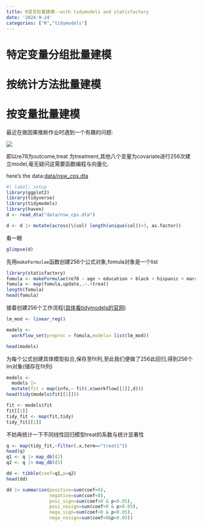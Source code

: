 ```yaml
---
title: R语言批量建模--with tidymodels and statisfactory
date: '2024-9-24'
categories: ["R","tidymodels"]
---
```


# 特定变量分组批量建模

# 按统计方法批量建模

# 按变量批量建模

最近在做因果推断作业时遇到一个有趣的问题:

![](images/47241f8da1a2b0b51a1d42d18a60df5.jpg)

即以re78为outcome,treat 为treatment,其他八个变量为covariate进行256次建立model,毫无疑问这需要函数编程与向量化.

here's the data:[data/nsw_cps.dta](data/nsw_cps.dta)

```r
#| label: setup
library(ggplot2)
library(tidyverse)
library(tidymodels)
library(haven)
d <- read_dta("data/nsw_cps.dta")

d <- d |> mutate(across(\(col) length(unique(col))<3, as.factor))
```

看一眼

```r
glimpse(d)
```

先用`makeFormulae`函数创建256个公式对象,fomula对象是一个list

```r
library(statisfactory)
fomula <- makeFormulae(re78 ~ age + education + black + hispanic + married + nodegree + re74 + re75, quad = F, ia = F)
fomula <- map(fomula,update,.~.+treat)
length(fomula)
head(fomula)
```

接着创建256个工作流程([具体看tidymodels的官网](https://www.tmwr.org/workflows))

```r
lm_mod <- linear_reg()

models <- 
  workflow_set(preproc = fomula,models= list(lm_mod))

head(models)
```

为每个公式创建具体模型拟合,保存至fit列,至此我们便做了256此回归,得到256个lm对象(储存在fit列)

```r
models <- 
  models |> 
  mutate(fit = map(info,~ fit(.x$workflow[[1]],d)))
head(tidy(models$fit[[1]]))
```

```r
fit <- models$fit 
fit[[1]]
tidy_fit <- map(fit,tidy)
tidy_fit[[1]]
```

不妨再统计一下不同线性回归模型treat的系数与统计显著性

```r
q <- map(tidy_fit,~filter(.x,term=="treat1"))
head(q)
q1 <- q |> map_dbl(2)
q2 <- q |> map_dbl(5)
```

```r
dd <- tibble(coef=q1,p=q2)
head(dd)

dd |> summarise(positive=sum(coef>0),
                negative=sum(coef<0),
                posi_sign=sum(coef>0 & p<0.05),
                posi_nosign=sum(coef>0 & p>0.05),
                nega_sign=sum(coef<0 & p<0.05),
                nega_nosign=sum(coef<0&p>0.05))
```
